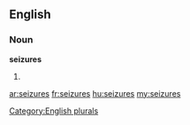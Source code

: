 ==English==

===Noun===
'''seizures'''

# {{plural of|[[seizure]]}}

[[Category:English plurals]]

[[ar:seizures]]
[[fr:seizures]]
[[hu:seizures]]
[[my:seizures]]